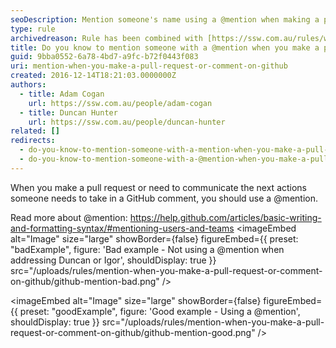 ```yaml
---
seoDescription: Mention someone's name using a @mention when making a pull request or commenting on GitHub for effective communication and collaboration.
type: rule
archivedreason: Rule has been combined with [https://ssw.com.au/rules/when-you-use-mentions-in-a-pbi](/rules/when-you-use-mentions-in-a-pbi)
title: Do you know to mention someone with a @mention when you make a pull request or comment on GitHub?
guid: 9bba0552-6a78-4bd7-a9fc-b72f0443f083
uri: mention-when-you-make-a-pull-request-or-comment-on-github
created: 2016-12-14T18:21:03.0000000Z
authors:
  - title: Adam Cogan
    url: https://ssw.com.au/people/adam-cogan
  - title: Duncan Hunter
    url: https://ssw.com.au/people/duncan-hunter
related: []
redirects:
  - do-you-know-to-mention-someone-with-a-mention-when-you-make-a-pull-request-or-comment-on-github
  - do-you-know-to-mention-someone-with-a-@mention-when-you-make-a-pull-request-or-comment-on-github
---
```


When you make a pull request or need to communicate the next actions someone needs to take in a GitHub comment, you should use a @mention.

Read more about @mention: <https://help.github.com/articles/basic-writing-and-formatting-syntax/#mentioning-users-and-teams>
<imageEmbed
  alt="Image"
  size="large"
  showBorder={false}
  figureEmbed={{
    preset: "badExample",
    figure: 'Bad example - Not using a @mention when addressing Duncan or Igor',
    shouldDisplay: true
  }}
  src="/uploads/rules/mention-when-you-make-a-pull-request-or-comment-on-github/github-mention-bad.png"
/>

<imageEmbed
  alt="Image"
  size="large"
  showBorder={false}
  figureEmbed={{
    preset: "goodExample",
    figure: 'Good example - Using a @mention',
    shouldDisplay: true
  }}
  src="/uploads/rules/mention-when-you-make-a-pull-request-or-comment-on-github/github-mention-good.png"
/>